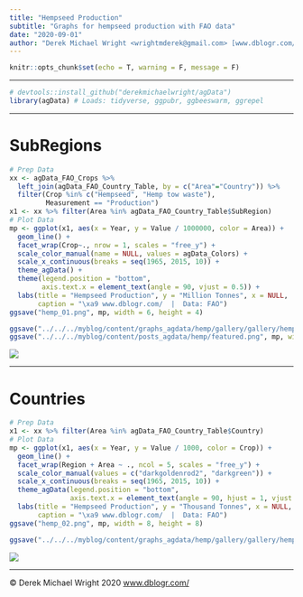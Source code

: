 ```yaml
---
title: "Hempseed Production"
subtitle: "Graphs for hempseed production with FAO data"
date: "2020-09-01"
author: "Derek Michael Wright <wrightmderek@gmail.com> [www.dblogr.com/](https://dblogr.netlify.com/) [-Image Gallery-](https://dblogr.netlify.app/graphs_agdata/hemp/)"
---
```


```r
knitr::opts_chunk$set(echo = T, warning = F, message = F)
```

---

```r
# devtools::install_github("derekmichaelwright/agData")
library(agData) # Loads: tidyverse, ggpubr, ggbeeswarm, ggrepel
```

---

# SubRegions

```r
# Prep Data
xx <- agData_FAO_Crops %>% 
  left_join(agData_FAO_Country_Table, by = c("Area"="Country")) %>%
  filter(Crop %in% c("Hempseed", "Hemp tow waste"), 
         Measurement == "Production")
x1 <- xx %>% filter(Area %in% agData_FAO_Country_Table$SubRegion)
# Plot Data
mp <- ggplot(x1, aes(x = Year, y = Value / 1000000, color = Area)) + 
  geom_line() +
  facet_wrap(Crop~., nrow = 1, scales = "free_y") + 
  scale_color_manual(name = NULL, values = agData_Colors) +
  scale_x_continuous(breaks = seq(1965, 2015, 10)) +
  theme_agData() +
  theme(legend.position = "bottom",
        axis.text.x = element_text(angle = 90, vjust = 0.5)) +
  labs(title = "Hempseed Production", y = "Million Tonnes", x = NULL,
       caption = "\xa9 www.dblogr.com/  |  Data: FAO")
ggsave("hemp_01.png", mp, width = 6, height = 4)
```

```r
ggsave("../../../myblog/content/graphs_agdata/hemp/gallery/gallery/hemp_01.png", mp, width = 6, height = 4)
ggsave("../../../myblog/content/posts_agdata/hemp/featured.png", mp, width = 6, height = 4)
```

![](hemp_01.png)

---

# Countries

```r
# Prep Data
x1 <- xx %>% filter(Area %in% agData_FAO_Country_Table$Country)
# Plot Data
mp <- ggplot(x1, aes(x = Year, y = Value / 1000, color = Crop)) + 
  geom_line() +
  facet_wrap(Region + Area ~ ., ncol = 5, scales = "free_y") + 
  scale_color_manual(values = c("darkgoldenrod2", "darkgreen")) +
  scale_x_continuous(breaks = seq(1965, 2015, 10)) +
  theme_agData(legend.position = "bottom",
               axis.text.x = element_text(angle = 90, hjust = 1, vjust = 0.5)) +
  labs(title = "Hempseed Production", y = "Thousand Tonnes", x = NULL,
       caption = "\xa9 www.dblogr.com/  |  Data: FAO")
ggsave("hemp_02.png", mp, width = 8, height = 8)
```

```r
ggsave("../../../myblog/content/graphs_agdata/hemp/gallery/gallery/hemp_02.png", mp, width = 8, height = 8)
```

![](hemp_02.png)

---

&copy; Derek Michael Wright 2020 [www.dblogr.com/](https://dblogr.netlify.com/)